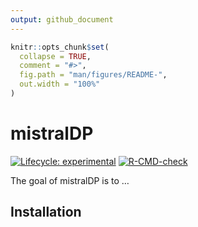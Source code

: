 ```yaml
---
output: github_document
---
```


<!-- README.md is generated from README.Rmd. Please edit that file -->

```r
knitr::opts_chunk$set(
  collapse = TRUE,
  comment = "#>",
  fig.path = "man/figures/README-",
  out.width = "100%"
)
```

# mistralDP

<!-- badges: start -->
[![Lifecycle: experimental](https://img.shields.io/badge/lifecycle-experimental-orange.svg)](https://lifecycle.r-lib.org/articles/stages.html#experimental)
[![R-CMD-check](https://github.com/MicrobialGenomics-IrsicaixaOrg/mistralDP/actions/workflows/R-CMD-check.yaml/badge.svg)](https://github.com/MicrobialGenomics-IrsicaixaOrg/mistralDP/actions/workflows/R-CMD-check.yaml)
<!-- badges: end -->

The goal of mistralDP is to ...

## Installation

